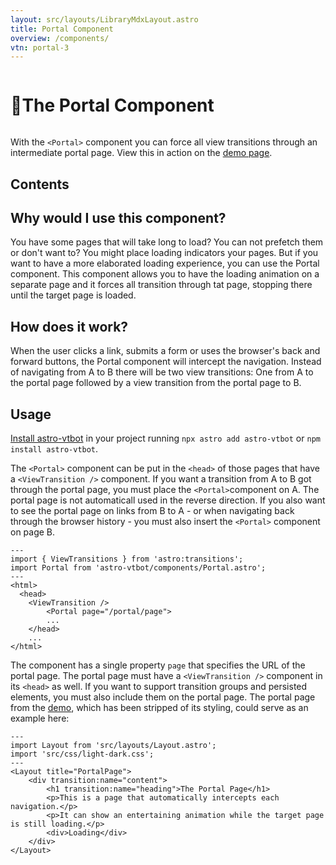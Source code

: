 ```yaml
---
layout: src/layouts/LibraryMdxLayout.astro
title: Portal Component
overview: /components/
vtn: portal-3
---
```


<h1 style="display: inline-block; view-transition-name: portal-1"><span style="display:inline-block; view-transition-name:portal-2">🚪</span>The Portal Component</h1>

With the `<Portal>` component you can force all view transitions through an intermediate portal page. View this in action on the <a href="/portal/one/" data-astro-reload>demo page</a>.

## Contents

## Why would I use this component?

You have some pages that will take long to load? You can not prefetch them or don't want to? You might place loading indicators your pages. But if you want to have a more elaborated loading experience, you can use the Portal component. This component allows you to have the loading animation on a separate page and it forces all transition through tat page, stopping there until the target page is loaded.


## How does it work?

When the user clicks a link, submits a form or uses the browser's back and forward buttons, the Portal component will intercept the navigation. Instead of navigating from A to B there will be two view transitions: One from A to the portal page followed by a view transition from the portal page to B.			

## Usage

[Install astro-vtbot](../Installation/) in your project running `npx astro add astro-vtbot` or `npm install astro-vtbot`.

The `<Portal>` component can be put in the `<head>` of those pages that have a `<ViewTransition />` component. If you want a transition from A to B got through the portal page, you must place the `<Portal>`component on A. The portal page is not automaticall used in the reverse direction. If you also want to see the portal page on links from B to A - or when navigating back through the browser history - you must also insert the `<Portal>` component on page B.

```astro title="MyLayout.astro"
---
import { ViewTransitions } from 'astro:transitions';
import Portal from 'astro-vtbot/components/Portal.astro';
---
<html>
  <head>
    <ViewTransition />
		<Portal page="/portal/page">
		...
	</head>
	...
</html>
```
The component has a single property `page` that specifies the URL of the portal page. The portal page must have a `<ViewTransition />` component in its `<head>` as well. If you want to support transition groups and persisted elements, you must also include them on the portal page. The portal page from the [demo](/portal/one/), which has been stripped of its styling, could serve as an example here:

```astro title="/portal/page.astro"
---
import Layout from 'src/layouts/Layout.astro';
import 'src/css/light-dark.css';
---
<Layout title="PortalPage">
	<div transition:name="content">
		<h1 transition:name="heading">The Portal Page</h1>
		<p>This is a page that automatically intercepts each navigation.</p>
		<p>It can show an entertaining animation while the target page is still loading.</p>
		<div>Loading</div>
	</div>
</Layout>
```
